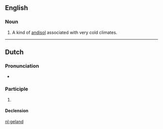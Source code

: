 ==English==

===Noun===
{{en-noun}}

# A kind of [[andisol]] associated with very cold climates.

----

==Dutch==

===Pronunciation===
* {{audio|Nl-geland.ogg|Audio|lang=nl}}

===Participle===
{{nl-past-ptc}}

# {{nl-verb form of|t=past|m=ptc|landen}}

====Declension====
{{rfinfl|nl|participle}}

[[nl:geland]]